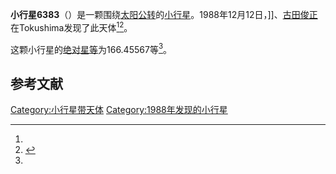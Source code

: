 {{Infobox planet
| bgcolour = #FFFFC0
| name = 6383 Tokushima
| symbol = 
| image = 
| caption = 
| discovery = yes
| discovery_ref = 
| discoverer = {{link-jp|岩本雅之|岩本雅之}}]]、[[古田俊正|古田俊正]]
| discovery_site = [[Tokushima|Tokushima]] 
| discovered = 1988年12月12日
| designations = yes
| mp_name = 
| named_after = 
| alt_names = 1988 XU1/ 1979 BV / 1983 XP1 / 1987 SC8 / 1991 LM2
| mp_category = [[主带小行星|主带小行星]]
| orbit_ref = <ref name="a">[http://ssd.jpl.nasa.gov/sbdb.cgi?sstr=6383 6383 Tokushima] {{Wayback|url=http://ssd.jpl.nasa.gov/sbdb.cgi?sstr=6383 |date=20140902141956 }}，小行星數據庫瀏覽器（JPL Small-Body Database Browser）－[[美国国家航空航天局|美国国家航空航天局]]喷气推进实验室</ref>
| epoch = 2456400.5 (2013年4月18日更新)
| aphelion = {{convert|3.1738430|AU|km|3|abbr=on|lk=out}}
| perihelion = {{convert|2.8176466|AU|km|3|abbr=on}}
| semimajor = {{convert|2.9957448|AU|km|3|abbr=on}}
| eccentricity = 0.0594504
| period = 1893.89386 [[日|日]]<br />5.19[[儒略年|儒略年]]
| avg_speed = 
| inclination = 11.14430
| asc_node = 84.60829
| mean_anomaly = 
| arg_peri = 166.45567
| satellites = 
| physical_characteristics = yes
| dimensions = 
| mass = 
| density = 
| surface_grav = 
| escape_velocity = 
| sidereal_day = 
| axial_tilt = 
| pole_ecliptic_lat = 
| pole_ecliptic_lon = 
| albedo = 
| temperatures= 
| temp_name1 = 
| mean_temp_1 = 
| max_temp_1 = 
| temp_name2 = 
| max_temp_2 = 
| spectral_type = 
| abs_magnitude = 166.45567
}}

'''小行星6383'''（{{lang-en|6383 Tokushima}}）是一颗围绕[[太阳|太阳]][[公转|公转]]的[[小行星|小行星]]。1988年12月12日，{{link-jp|岩本雅之|岩本雅之}}]]、[[古田俊正|古田俊正]]在Tokushima发现了此天体<ref name="a" /><ref>{{cite news|title=小行星列表|url=http://cfa-www.harvard.edu/iau/lists/NumberedMPs.txt|accessdate=2013-07-08|newspaper=哈佛大学|archive-date=2008-05-17|archive-url=https://web.archive.org/web/20080517010638/http://cfa-www.harvard.edu/iau/lists/NumberedMPs.txt|dead-url=no}}</ref>。

这颗小行星的[[绝对星等|绝对星等]]为166.45567等<ref name="a" />。

==参考文献==
{{reflist}}
{{Minor Planet Number|[[小行星6382|小行星6382]]|[[小行星6384|小行星6384]]}}

{{小天体}}

[[Category:小行星带天体|Category:小行星带天体]]
[[Category:1988年发现的小行星|Category:1988年发现的小行星]]

{{asteroid-stub}}